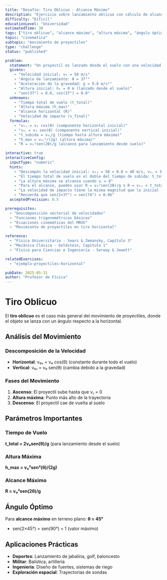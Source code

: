 ```yaml
---
title: "Desafío: Tiro Oblicuo - Alcance Máximo"
description: "Ejercicio sobre lanzamiento oblicuo con cálculo de alcance máximo y altura máxima"
difficulty: "Dificil"
educationLevel: "Universidad"
estimatedTime: 30
tags: ["tiro oblicuo", "alcance máximo", "altura máxima", "ángulo óptimo"]
topic: "cinematica"
subtopic: "movimiento de proyectiles"
type: "challenge"
status: "published"

problem:
  statement: "Un proyectil es lanzado desde el suelo con una velocidad inicial de 50 m/s formando un ángulo de 37° con la horizontal. Calcula: a) El tiempo total de vuelo, b) La altura máxima alcanzada, c) El alcance horizontal, d) La velocidad con que impacta el suelo."
  givens:
    - "Velocidad inicial: v₀ = 50 m/s"
    - "Ángulo de lanzamiento: θ = 37°"
    - "Aceleración de la gravedad: g = 9.8 m/s²"
    - "Altura inicial: h₀ = 0 m (lanzado desde el suelo)"
    - "sen(37°) = 0.6, cos(37°) = 0.8"
  unknowns:
    - "Tiempo total de vuelo (t_total)"
    - "Altura máxima (h_max)"
    - "Alcance horizontal (R)"
    - "Velocidad de impacto (v_final)"
  formulas:
    - "v₀ₓ = v₀ cos(θ) (componente horizontal inicial)"
    - "v₀ᵧ = v₀ sen(θ) (componente vertical inicial)"
    - "t_subida = v₀ᵧ/g (tiempo hasta altura máxima)"
    - "h_max = v₀ᵧ²/(2g) (altura máxima)"
    - "R = v₀²sen(2θ)/g (alcance para lanzamiento desde suelo)"

interactive: true
interactiveConfig:
  inputType: "numeric"
  hints:
    - "Descompón la velocidad inicial: v₀ₓ = 50 × 0.8 = 40 m/s, v₀ᵧ = 50 × 0.6 = 30 m/s"
    - "El tiempo total de vuelo es el doble del tiempo de subida: t_total = 2 × v₀ᵧ/g"
    - "La altura máxima se alcanza cuando vᵧ = 0"
    - "Para el alcance, puedes usar R = v₀²sen(2θ)/g o R = v₀ₓ × t_total"
    - "La velocidad de impacto tiene la misma magnitud que la inicial (energía)"
    - "Recuerda que sen(2×37°) = sen(74°) ≈ 0.96"
  acceptedPrecision: 0.5

prerequisites:
  - "Descomposición vectorial de velocidades"
  - "Funciones trigonométricas básicas"
  - "Ecuaciones cinemáticas del MRUV"
  - "Movimiento de proyectiles en tiro horizontal"

reference:
  - "Física Universitaria - Sears & Zemansky, Capítulo 3"
  - "Mecánica Clásica - Goldstein, Capítulo 1"
  - "Física para Ciencias e Ingeniería - Serway & Jewett"

relatedExercises:
  - "ejemplo-proyectiles-horizontal"

pubDate: 2025-05-31
author: "Profesor de Física"
---
```


# Tiro Oblicuo

El **tiro oblicuo** es el caso más general del movimiento de proyectiles, donde el objeto se lanza con un ángulo respecto a la horizontal.

## Análisis del Movimiento

### Descomposición de la Velocidad
- **Horizontal**: v₀ₓ = v₀ cos(θ) (constante durante todo el vuelo)
- **Vertical**: v₀ᵧ = v₀ sen(θ) (cambia debido a la gravedad)

### Fases del Movimiento
1. **Ascenso**: El proyectil sube hasta que vᵧ = 0
2. **Altura máxima**: Punto más alto de la trayectoria
3. **Descenso**: El proyectil cae de vuelta al suelo

## Parámetros Importantes

### Tiempo de Vuelo
**t_total = 2v₀sen(θ)/g** (para lanzamiento desde el suelo)

### Altura Máxima
**h_max = v₀²sen²(θ)/(2g)**

### Alcance Máximo
**R = v₀²sen(2θ)/g**

## Ángulo Óptimo

Para **alcance máximo** en terreno plano: **θ = 45°**
- sen(2×45°) = sen(90°) = 1 (valor máximo)

## Aplicaciones Prácticas

- **Deportes**: Lanzamiento de jabalina, golf, baloncesto
- **Militar**: Balística, artillería
- **Ingeniería**: Diseño de fuentes, sistemas de riego
- **Exploración espacial**: Trayectorias de sondas
